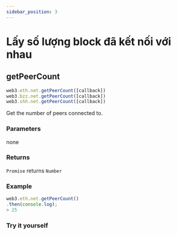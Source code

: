 ```yaml
---
sidebar_position: 3
---
```


# Lấy số lượng block đã kết nối với nhau
## getPeerCount

```javascript
web3.eth.net.getPeerCount([callback])
web3.bzz.net.getPeerCount([callback])
web3.shh.net.getPeerCount([callback])
```
Get the number of peers connected to.


### Parameters
none

### Returns
`Promise` returns `Number`

### Example
```javascript
web3.eth.net.getPeerCount()
.then(console.log);
> 25
```
### Try it yourself
<GetPeerCount/>